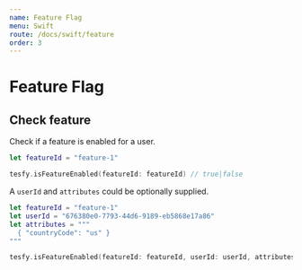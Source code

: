```yaml
---
name: Feature Flag
menu: Swift
route: /docs/swift/feature
order: 3
---
```


# Feature Flag

## Check feature

Check if a feature is enabled for a user.

```swift
let featureId = "feature-1"

tesfy.isFeatureEnabled(featureId: featureId) // true|false
```

A `userId` and `attributes` could be optionally supplied.

```swift
let featureId = "feature-1"
let userId = "676380e0-7793-44d6-9189-eb5868e17a86"
let attributes = """
  { "countryCode": "us" }
"""

tesfy.isFeatureEnabled(featureId: featureId, userId: userId, attributes: attributes) // true|false
```
